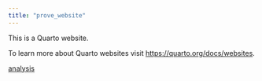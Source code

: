 ```yaml
---
title: "prove_website"
---
```


This is a Quarto website.

To learn more about Quarto websites visit <https://quarto.org/docs/websites>.

[analysis](GTEx_PLIER_exploration.html)